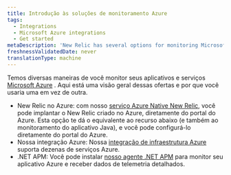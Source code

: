 ```yaml
---
title: Introdução às soluções de monitoramento Azure
tags:
  - Integrations
  - Microsoft Azure integrations
  - Get started
metaDescription: 'New Relic has several options for monitoring Microsoft Azure services and products, giving a comprehensive view of your Azure ecosystem.'
freshnessValidatedDate: never
translationType: machine
---
```


Temos diversas maneiras de você monitor seus aplicativos e serviços [Microsoft Azure](https://azure.microsoft.com) . Aqui está uma visão geral dessas ofertas e por que você usaria uma em vez de outra.

* New Relic no Azure: com nosso [serviço Azure Native New Relic](/docs/infrastructure/microsoft-azure-integrations/get-started/azure-native), você pode implantar o New Relic criado no Azure, diretamente do portal do Azure. Esta opção te dá o equivalente ao recurso abaixo (e também ao monitoramento do aplicativo Java), e você pode configurá-lo diretamente do portal do Azure.
* Nossa integração Azure: Nossa [integração de infraestrutura Azure](/docs/infrastructure/microsoft-azure-integrations/get-started/activate-azure-integrations) suporta dezenas de serviços Azure.
* .NET APM: Você pode instalar [nosso agente .NET APM](/install/dotnet) para monitor seu aplicativo Azure e receber dados de telemetria detalhados.
